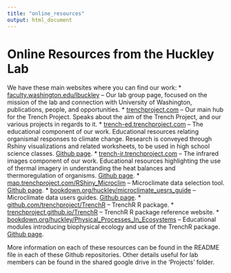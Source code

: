 ```yaml
---
title: "online_resources"
output: html_document
---
```


# Online Resources from the Huckley Lab

We have these main websites where you can find our work:
* [faculty.washington.edu/lbuckley](faculty.washington.edu/lbuckley) -- Our lab group page, focused on the mission of the lab and connection with University of Washington, publications, people, and opportunities.
* [trenchproject.com](trenchproject.com) -- Our main hub for the Trench Project. Speaks about the aim of the Trench Project, and our various projects in regards to it.
* [trench-ed.trenchproject.com](trench-ed.trenchproject.com) -- The educational component of our work. Educational resources relating organismal responses to climate change. Research is conveyed through Rshiny visualizations and related worksheets, to be used in high school science classes. [Github page](github.com/trench-ed/trench-ed.github.io).
* [trench-ir.trenchproject.com](trench-ir.trenchproject.com) -- The infrared images component of our work. Educational resources highlighting the use of thermal imagery in understanding the heat balances and thermoregulation of organisms. [Github page](github.com/trenchproject/Trench-IR).
* [map.trenchproject.com/RShiny_Microclim](map.trenchproject.com/RShiny_Microclim) -- Microclimate data selection tool. [Github page](github.com/trenchproject/RShiny_Microclim).
* [bookdown.org/huckley/microclimate_uesrs_guide](bookdown.org/huckley/microclimate_users_guide) -- Microclimate data users guides. [Github page](github.com/trenchproject/MicroclimMarkdown).
* [github.com/trenchproject/TrenchR](github.com/trenchproject/TrenchR) -- TrenchR R package.
* [trenchproject.github.io/TrenchR](trenchproject.github.io/TrenchR) -- TrenchR R package reference website.
* [bookdown.org/huckley/Physical_Processes_In_Ecosystems](bookdown.org/huckley/Physical_Processes_In_Ecosystems) -- Educational modules introducing biophysical ecology and use of the TrenchR package. [Github page](github.com/trenchproject/TrenchRmodules).

More information on each of these resources can be found in the README file in each of these Github repositories. Other details useful for lab members can be found in the shared google drive in the 'Projects' folder.
